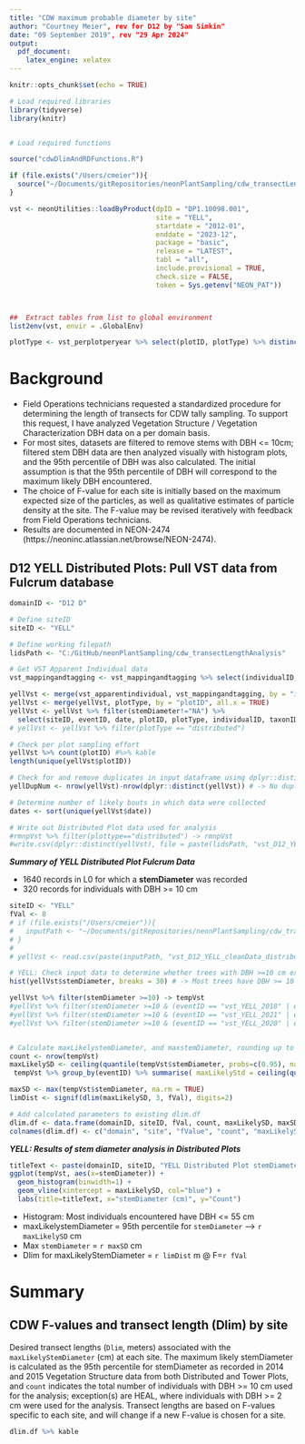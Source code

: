 ```yaml
---
title: "CDW maximum probable diameter by site"
author: "Courtney Meier", rev for D12 by "Sam Simkin"
date: "09 September 2019", rev "29 Apr 2024"
output: 
  pdf_document: 
    latex_engine: xelatex
---
```


```r
knitr::opts_chunk$set(echo = TRUE)

# Load required libraries
library(tidyverse)
library(knitr)


# Load required functions

source("cdwDlimAndRDFunctions.R")

if (file.exists("/Users/cmeier")){
  source("~/Documents/gitRepositories/neonPlantSampling/cdw_transectLengthAnalysis/cdwDlimAndRDFunctions.R")
}

vst <- neonUtilities::loadByProduct(dpID = "DP1.10098.001",
                                    site = "YELL",
                                    startdate = "2012-01",
                                    enddate = "2023-12",
                                    package = "basic",
                                    release = "LATEST",
                                    tabl = "all",
                                    include.provisional = TRUE,
                                    check.size = FALSE,
                                    token = Sys.getenv("NEON_PAT"))



##  Extract tables from list to global environment
list2env(vst, envir = .GlobalEnv)

plotType <- vst_perplotperyear %>% select(plotID, plotType) %>% distinct(plotID, plotType)
```

# Background
- Field Operations technicians requested a standardized procedure for determining the length of transects for CDW tally sampling. To support this request, I have analyzed Vegetation Structure / Vegetation Characterization DBH data on a per domain basis. 
- For most sites, datasets are filtered to remove stems with DBH <= 10cm; filtered stem DBH data are then analyzed visually with histogram plots, and the 95th percentile of DBH was also calculated. The initial assumption is that the 95th percentile of DBH will correspond to the maximum likely DBH encountered.
- The choice of F-value for each site is initially based on the maximum expected size of the particles, as well as qualitative estimates of particle density at the site. The F-value may be revised iteratively with feedback from Field Operations technicians.
- Results are documented in NEON-2474 (https://neoninc.atlassian.net/browse/NEON-2474).


##  D12 YELL Distributed Plots: Pull VST data from Fulcrum database
```r
domainID <- "D12 D"

# Define siteID
siteID <- "YELL"

# Define working filepath
lidsPath <- "C:/GitHub/neonPlantSampling/cdw_transectLengthAnalysis"

# Get VST Apparent Individual data
vst_mappingandtagging <- vst_mappingandtagging %>% select(individualID, taxonID)

yellVst <- merge(vst_apparentindividual, vst_mappingandtagging, by = "individualID", all.x = TRUE)
yellVst <- merge(yellVst, plotType, by = "plotID", all.x = TRUE)
yellVst <- yellVst %>% filter(stemDiameter!="NA") %>%
  select(siteID, eventID, date, plotID, plotType, individualID, taxonID, growthForm, stemDiameter, basalStemDiameter, plantStatus)
# yellVst <- yellVst %>% filter(plotType == "distributed")

# Check per plot sampling effort
yellVst %>% count(plotID) #%>% kable
length(unique(yellVst$plotID))

```

``` r
# Check for and remove duplicates in input dataframe using dplyr::distinct()
yellDupNum <- nrow(yellVst)-nrow(dplyr::distinct(yellVst)) # -> No duplicates

# Determine number of likely bouts in which data were collected
dates <- sort(unique(yellVst$date))

# Write out Distributed Plot data used for analysis
#rmnpVst %>% filter(plottype=="distributed") -> rmnpVst
#write.csv(dplyr::distinct(yellVst), file = paste(lidsPath, "vst_D12_YELL_cleanData_distributed.csv", sep = "/"), fileEncoding = "UTF-8", row.names = FALSE)

```

**_Summary of YELL Distributed Plot Fulcrum Data_**

- 1640 records in L0 for which a **stemDiameter** was recorded
- 320 records for individuals with DBH >= 10 cm



```r
siteID <- "YELL"
fVal <- 8
# if (file.exists("/Users/cmeier")){
#   inputPath <- "~/Documents/gitRepositories/neonPlantSampling/cdw_transectLengthAnalysis"
# }
# 
# yellVst <- read.csv(paste(inputPath, "vst_D12_YELL_cleanData_distributed.csv", sep = "/"), header=T, stringsAsFactors = F)

# YELL: Check input data to determine whether trees with DBH >=10 cm exist in dataset
hist(yellVst$stemDiameter, breaks = 30) # -> Most trees have DBH >= 10 cm, so filter out stems < 10 cm diameter as for other sites

yellVst %>% filter(stemDiameter >=10) -> tempVst
#yellVst %>% filter(stemDiameter >=10 & (eventID == "vst_YELL_2018" | eventID == "vst_YELL_2019")) -> tempVst
#yellVst %>% filter(stemDiameter >=10 & (eventID == "vst_YELL_2021" | eventID == "vst_YELL_2022" | eventID == "vst_YELL_2023")) -> tempVst
#yellVst %>% filter(stemDiameter >=10 & (eventID == "vst_YELL_2020" | eventID == "vst_YELL_2021")) -> tempVst


# Calculate maxLikelystemDiameter, and maxstemDiameter, rounding up to nearest cm
count <- nrow(tempVst)
maxLikelySD <- ceiling(quantile(tempVst$stemDiameter, probs=c(0.95), na.rm = TRUE))[[1]]
 tempVst %>% group_by(eventID) %>% summarise( maxLikelyStd = ceiling(quantile(stemDiameter, probs=c(0.95) )), count = n())

maxSD <- max(tempVst$stemDiameter, na.rm = TRUE)
limDist <- signif(dlim(maxLikelySD, 3, fVal), digits=2)

# Add calculated parameters to existing dlim.df
dlim.df <- data.frame(domainID, siteID, fVal, count, maxLikelySD, maxSD, limDist)
colnames(dlim.df) <- c("domain", "site", "fValue", "count", "maxLikelyStemDiam", "maxStemDiam", "Dlim")

```


**_YELL: Results of stem diameter analysis in Distributed Plots_**

``` r
titleText <- paste(domainID, siteID, "YELL Distributed Plot stemDiameter distribution", sep=" ")
ggplot(tempVst, aes(x=stemDiameter)) +
  geom_histogram(binwidth=1) +
  geom_vline(xintercept = maxLikelySD, col="blue") +
  labs(title=titleText, x="stemDiameter (cm)", y="Count")

```

- Histogram: Most individuals encountered have DBH <= 55 cm
- maxLikelystemDiameter = 95th percentile for `stemDiameter` --> `r maxLikelySD` cm
- Max `stemDiameter` = `r maxSD` cm
- Dlim for maxLikelyStemDiameter = `r limDist` m @ F=`r fVal`






\pagebreak

# Summary
##  CDW F-values and transect length (Dlim) by site
Desired transect lengths (`Dlim`, meters) associated with the `maxLikelyStemDiameter` (cm) at each site. The maximum likely stemDiameter is calculated as the 95th percentile for stemDiameter as recorded in 2014 and 2015 Vegetation Structure data from both Distributed and Tower Plots, and `count` indicates the total number of individuals with DBH >= 10 cm used for the analysis; exception(s) are HEAL, where individuals with DBH >= 2 cm were used for the analysis. Transect lengths are based on F-values specific to each site, and will change if a new F-value is chosen for a site.
``` r
dlim.df %>% kable
```
